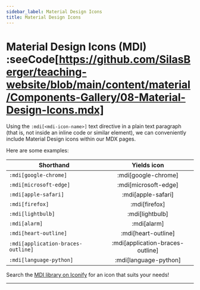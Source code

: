 ```yaml
---
sidebar_label: Material Design Icons
title: Material Design Icons
---
```


# Material Design Icons (MDI) :seeCode[https://github.com/SilasBerger/teaching-website/blob/main/content/material/Components-Gallery/08-Material-Design-Icons.mdx]
Using the `:mdi[<mdi-icon-name>]` text directive in a plain text paragraph (that is, not inside an inline code
or similar element), we can conveniently include Material Design icons within our MDX pages.

Here are some examples:

| Shorthand                          |           Yields icon            |
|------------------------------------|:--------------------------------:|
| `:mdi[google-chrome]`              |       :mdi[google-chrome]        |
| `:mdi[microsoft-edge]`             |       :mdi[microsoft-edge]       |
| `:mdi[apple-safari]`               |        :mdi[apple-safari]        |
| `:mdi[firefox]`                    |          :mdi[firefox]           |
| `:mdi[lightbulb]`                  |         :mdi[lightbulb]          |
| `:mdi[alarm]`                      |           :mdi[alarm]            |
| `:mdi[heart-outline]`              |       :mdi[heart-outline]        |
| `:mdi[application-braces-outline]` | :mdi[application-braces-outline] |
| `:mdi[language-python]`            |      :mdi[language-python]       |

Search the [MDI library on Iconify](https://icon-sets.iconify.design/mdi/) for an icon that suits your needs!

---
